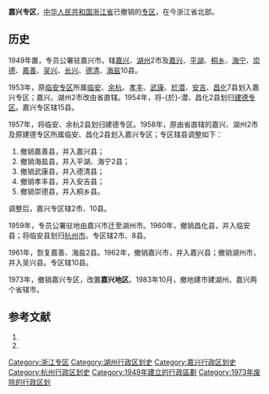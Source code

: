 '''嘉兴专区'''，[[中华人民共和国|中华人民共和国]][[浙江省|浙江省]]已撤销的[[专区|专区]]，在今浙江省北部。

== 历史 ==
1949年置，专员公署驻嘉兴市。辖[[嘉兴市|嘉兴]]、[[湖州市|湖州]]2市及[[嘉兴县|嘉兴]]、[[平湖县|平湖]]、[[桐乡县_(明朝)|桐乡]]、[[海宁县|海宁]]、[[崇德县|崇德]]、[[嘉善县|嘉善]]、[[吴兴县|吴兴]]、[[长兴县|长兴]]、[[德清县|德清]]、[[海盐县|海盐]]10县。

1953年，原[[临安专区|临安专区]]所属[[临安县|临安]]、[[余杭县|余杭]]、[[孝丰县|孝丰]]、[[武康县|武康]]、[[於潜县|於潜]]、[[安吉县|安吉]]、[[昌化县|昌化]]7县划入嘉兴专区；嘉兴、湖州2市改由省直辖。1954年，将-{於}-潜、昌化2县划归[[建德专区|建德专区]]。嘉兴专区辖15县。

1957年，将临安、余杭2县划归建德专区。1958年，原由省直辖的嘉兴、湖州2市及原建德专区所属临安、昌化2县划入嘉兴专区；专区辖县调整如下：
#撤销嘉善县，并入嘉兴县；
#撤销海盐县，并入平湖、海宁2县；
#撤销武康县，并入德清县；
#撤销孝丰县，并入安吉县；
#撤销崇德县，并入桐乡县。

调整后，嘉兴专区辖2市、10县。

1959年，专员公署驻地由嘉兴市迁至湖州市。1960年，撤销昌化县，并入临安县；将临安县划归[[杭州市|杭州市]]。专区辖2市、8县。

1961年，恢复嘉善、海盐2县。1962年，撤销嘉兴市，并入嘉兴县；撤销湖州市，并入吴兴县。专区辖10县。

1973年，撤销嘉兴专区，改置'''嘉兴地区'''。1983年10月，撤地建市建湖州、嘉兴两个省辖市。

== 参考文献 ==
# {{Cite book | author = 戴均良等 | title = 《中国古今地名大词典》 | location = 上海 | publisher = 上海辞书出版社 | date = 2005 | language = zh-hans }}
# {{Cite book | author = 史为乐 | title = 《中华人民共和国政区沿革（1949-2002）》 | location = 北京 | publisher = 人民出版社 | date = 2006 | language = zh-hans }}

{{浙江省历史二级政区|nocat}}
{{DEFAULTSORT:J}}
[[Category:浙江专区|Category:浙江专区]]
[[Category:湖州行政区划史|Category:湖州行政区划史]]
[[Category:嘉兴行政区划史|Category:嘉兴行政区划史]]
[[Category:杭州行政区划史|Category:杭州行政区划史]]
[[Category:1949年建立的行政區劃|Category:1949年建立的行政區劃]]
[[Category:1973年废除的行政区划|Category:1973年废除的行政区划]]